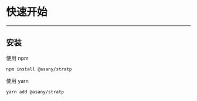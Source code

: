 
<Meta title="综述/快速开始" />

# 快速开始

---

## 安装

使用 npm

```
npm install @asany/stratp
```

使用 yarn

```
yarn add @asany/stratp
```
